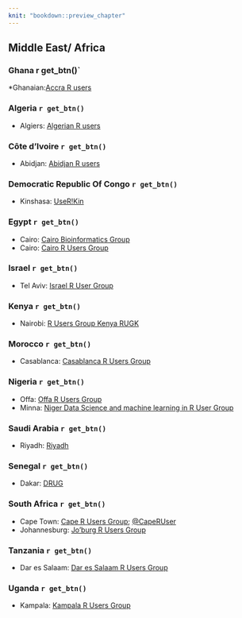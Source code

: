 ```yaml
---
knit: "bookdown::preview_chapter"
---
```


## Middle East/ Africa
### Ghana r get_btn()`

*Ghanaian:[Accra R users](https://github.com/orgs/Accra-R-User-Group/people)
 

### Algeria `r get_btn()`

 * Algiers: [Algerian R users](https://www.facebook.com/groups/1135595893158091/)
 
### Côte d'Ivoire `r get_btn()`

 * Abidjan: [Abidjan R users](https://www.meetup.com/Abidjan-R-users-Meetup/)
 
### Democratic Republic Of Congo `r get_btn()`

  * Kinshasa: [UseR!Kin](https://www.meetup.com/user-kin/)

### Egypt `r get_btn()`

  * Cairo: [Cairo Bioinformatics Group](https://www.meetup.com/Cairo-Bioinformatics-Group/)
  * Cairo: [Cairo R Users Group](https://www.meetup.com/Cairo-R-Users-Group/)

### Israel `r get_btn()`

  * Tel Aviv: [Israel R User Group](https://groups.google.com/group/israel-r-user-group)

### Kenya `r get_btn()`

  * Nairobi: [R Users Group Kenya RUGK](https://www.meetup.com/Nairobi-R-Users-Group/)
  
### Morocco `r get_btn()`

  * Casablanca: [Casablanca R Users Group](https://www.meetup.com/Casablanca-R-Users-Group/)

### Nigeria `r get_btn()`

  * Offa: [Offa R Users Group](https://www.meetup.com/FEDPOFA-R-Users-Group/)
  * Minna: [Niger Data Science and machine learning in R User Group](https://www.meetup.com/Minna-Data-Science-Meetup-Group/)

### Saudi Arabia `r get_btn()`

  * Riyadh: [Riyadh](https://riyadhusergroup.wordpress.com/)

### Senegal `r get_btn()`

  * Dakar: [DRUG](https://www.meetup.com/DakaR-R-User-Group/)

### South Africa `r get_btn()`

  * Cape Town: [Cape R Users Group](https://caperuser.wordpress.com/); [\@CapeRUser](https://twitter.com/CapeRUser)
  * Johannesburg: [Jo'burg R Users Group](https://www.meetup.com/Joburg-R-Users-Group)

### Tanzania `r get_btn()`

  * Dar es Salaam: [Dar es Salaam R Users Group](https://www.meetup.com/DarEs-Salaam-R-users/)

### Uganda `r get_btn()`

  * Kampala: [Kampala R Users Group](https://www.meetup.com/Kampala-R-Users-Group/)
